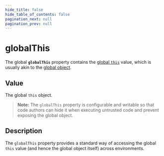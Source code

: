 ```yaml
---
hide_title: false
hide_table_of_contents: false
pagination_next: null
pagination_prev: null
---
```

# globalThis

The global **`globalThis`** property contains the [global `this`](https://developer.mozilla.org/docs/Web/JavaScript/Reference/Operators/this#global_context) value, which is usually akin to the [global object](https://developer.mozilla.org/docs/Glossary/Global_object).

## Value

The global `this` object.

> **Note:** The `globalThis` property is configurable and writable so that code authors can hide it when executing untrusted code and prevent exposing the global object.

## Description

The `globalThis` property provides a standard way of accessing the global `this` value (and hence the global object itself) across environments.

